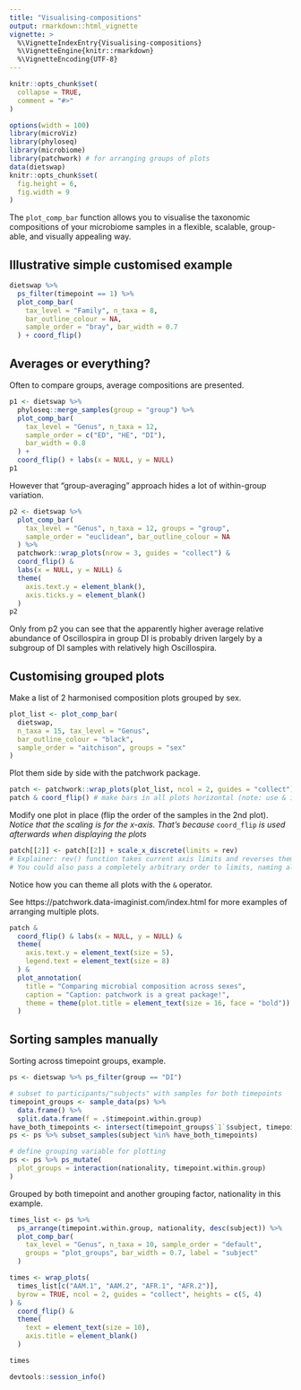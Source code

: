 ```yaml
---
title: "Visualising-compositions"
output: rmarkdown::html_vignette
vignette: >
  %\VignetteIndexEntry{Visualising-compositions}
  %\VignetteEngine{knitr::rmarkdown}
  %\VignetteEncoding{UTF-8}
---
```


```r
knitr::opts_chunk$set(
  collapse = TRUE,
  comment = "#>"
)
```

```r
options(width = 100)
library(microViz)
library(phyloseq)
library(microbiome)
library(patchwork) # for arranging groups of plots
data(dietswap)
knitr::opts_chunk$set(
  fig.height = 6,
  fig.width = 9
)
```

The `plot_comp_bar` function allows you to visualise the taxonomic compositions of your microbiome samples in a flexible, scalable, group-able, and visually appealing way.

## Illustrative simple customised example
```r
dietswap %>%
  ps_filter(timepoint == 1) %>%
  plot_comp_bar(
    tax_level = "Family", n_taxa = 8,
    bar_outline_colour = NA,
    sample_order = "bray", bar_width = 0.7
  ) + coord_flip()
```

## Averages or everything?

Often to compare groups, average compositions are presented.
```r
p1 <- dietswap %>%
  phyloseq::merge_samples(group = "group") %>%
  plot_comp_bar(
    tax_level = "Genus", n_taxa = 12,
    sample_order = c("ED", "HE", "DI"),
    bar_width = 0.8
  ) +
  coord_flip() + labs(x = NULL, y = NULL)
p1
```

However that "group-averaging" approach hides a lot of within-group variation.
```r
p2 <- dietswap %>%
  plot_comp_bar(
    tax_level = "Genus", n_taxa = 12, groups = "group",
    sample_order = "euclidean", bar_outline_colour = NA
  ) %>%
  patchwork::wrap_plots(nrow = 3, guides = "collect") &
  coord_flip() &
  labs(x = NULL, y = NULL) &
  theme(
    axis.text.y = element_blank(),
    axis.ticks.y = element_blank()
  )
p2
```


Only from p2 you can see that the apparently higher average relative abundance of Oscillospira in group DI is probably driven largely by a subgroup of DI samples with relatively high Oscillospira.

## Customising grouped plots

Make a list of 2 harmonised composition plots grouped by sex.
```r
plot_list <- plot_comp_bar(
  dietswap,
  n_taxa = 15, tax_level = "Genus",
  bar_outline_colour = "black",
  sample_order = "aitchison", groups = "sex"
)
```

Plot them side by side with the patchwork package.
```r
patch <- patchwork::wrap_plots(plot_list, ncol = 2, guides = "collect")
patch & coord_flip() # make bars in all plots horizontal (note: use & instead of +)
```

Modify one plot in place (flip the order of the samples in the 2nd plot).
*Notice that the scaling is for the x-axis. That's because* `coord_flip` *is used afterwards when displaying the plots*

```r
patch[[2]] <- patch[[2]] + scale_x_discrete(limits = rev)
# Explainer: rev() function takes current axis limits and reverses them.
# You could also pass a completely arbitrary order to limits, naming all samples.
```

Notice how you can theme all plots with the `&` operator. 

See https://patchwork.data-imaginist.com/index.html for more examples of arranging multiple plots.

```r
patch &
  coord_flip() & labs(x = NULL, y = NULL) &
  theme(
    axis.text.y = element_text(size = 5),
    legend.text = element_text(size = 8)
  ) &
  plot_annotation(
    title = "Comparing microbial composition across sexes",
    caption = "Caption: patchwork is a great package!",
    theme = theme(plot.title = element_text(size = 16, face = "bold"))
  )
```

## Sorting samples manually

Sorting across timepoint groups, example.

```r
ps <- dietswap %>% ps_filter(group == "DI")

# subset to participants/"subjects" with samples for both timepoints
timepoint_groups <- sample_data(ps) %>%
  data.frame() %>%
  split.data.frame(f = .$timepoint.within.group)
have_both_timepoints <- intersect(timepoint_groups$`1`$subject, timepoint_groups$`2`$subject)
ps <- ps %>% subset_samples(subject %in% have_both_timepoints)

# define grouping variable for plotting
ps <- ps %>% ps_mutate(
  plot_groups = interaction(nationality, timepoint.within.group)
)
```

Grouped by both timepoint and another grouping factor, nationality in this example.

```r
times_list <- ps %>%
  ps_arrange(timepoint.within.group, nationality, desc(subject)) %>%
  plot_comp_bar(
    tax_level = "Genus", n_taxa = 10, sample_order = "default",
    groups = "plot_groups", bar_width = 0.7, label = "subject"
  )

times <- wrap_plots(
  times_list[c("AAM.1", "AAM.2", "AFR.1", "AFR.2")],
  byrow = TRUE, ncol = 2, guides = "collect", heights = c(5, 4)
) &
  coord_flip() &
  theme(
    text = element_text(size = 10),
    axis.title = element_blank()
  )

times
```

```r
devtools::session_info()
```
 
 
